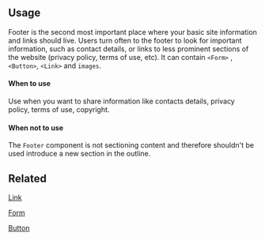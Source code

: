 ## Usage

Footer is the second most important place where your basic site information and links should live. Users turn often to the footer to look for important information, such as contact details, or links to less prominent sections of the website (privacy policy, terms of use, etc).
It can contain `<Form>` , `<Button>`, `<Link>` and `images`.

#### When to use

Use when you want to share information like contacts details, privacy policy, terms of use, copyright.

#### When not to use

The `Footer` component is not sectioning content and therefore shouldn't be used introduce a new section in the outline.

## Related

[Link](?path=/docs/components-link--regular)

[Form](?path=/docs/components-form--regular)

[Button](?path=/docs/components-button--regular)
